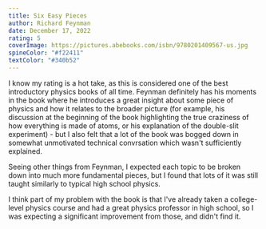 ```yaml
---
title: Six Easy Pieces
author: Richard Feynman
date: December 17, 2022
rating: 5
coverImage: https://pictures.abebooks.com/isbn/9780201409567-us.jpg
spineColor: "#f22411"
textColor: "#340b52"
---
```


I know my rating is a hot take, as this is considered one of the best introductory physics books of all time. Feynman definitely has his moments in the book where he introduces a great insight about some piece of physics and how it relates to the broader picture (for example, his discussion at the beginning of the book highlighting the true craziness of how everything is made of atoms, or his explanation of the double-slit experiment) - but I also felt that a lot of the book was bogged down in somewhat unmotivated technical convrsation which wasn't sufficiently explained.

Seeing other things from Feynman, I expected each topic to be broken down into much more fundamental pieces, but I found that lots of it was still taught similarly to typical high school physics.

I think part of my problem with the book is that I've already taken a college-level physics course and had a great physics professor in high school, so I was expecting a significant improvement from those, and didn't find it.
